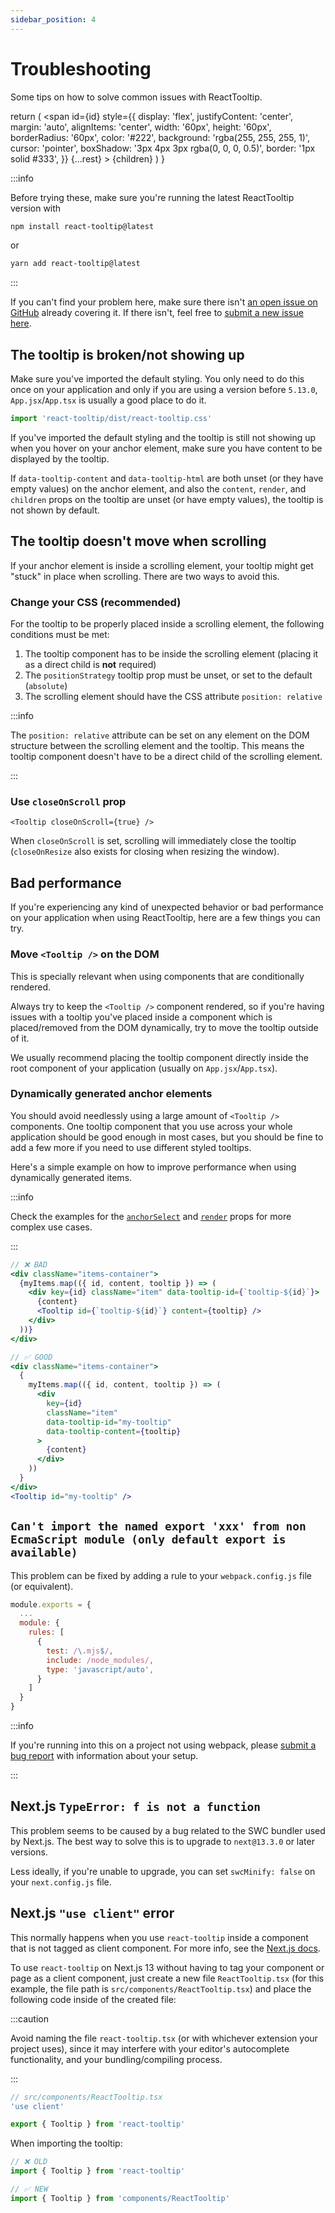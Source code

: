```yaml
---
sidebar_position: 4
---
```


# Troubleshooting

Some tips on how to solve common issues with ReactTooltip.


  return (
    <span
      id={id}
      style={{
        display: 'flex',
        justifyContent: 'center',
        margin: 'auto',
        alignItems: 'center',
        width: '60px',
        height: '60px',
        borderRadius: '60px',
        color: '#222',
        background: 'rgba(255, 255, 255, 1)',
        cursor: 'pointer',
        boxShadow: '3px 4px 3px rgba(0, 0, 0, 0.5)',
        border: '1px solid #333',
      }}
      {...rest}
    >
      {children}
    </span>
  )
}

:::info

Before trying these, make sure you're running the latest ReactTooltip version with

```sh
npm install react-tooltip@latest
```

or

```sh
yarn add react-tooltip@latest
```

:::

If you can't find your problem here, make sure there isn't [an open issue on GitHub](https://github.com/ReactTooltip/react-tooltip/issues) already covering it.
If there isn't, feel free to [submit a new issue here](https://github.com/ReactTooltip/react-tooltip/issues/new/choose).

## The tooltip is broken/not showing up

Make sure you've imported the default styling. You only need to do this once on your application and only if you are using a version before `5.13.0`, `App.jsx`/`App.tsx` is usually a good place to do it.

```jsx
import 'react-tooltip/dist/react-tooltip.css'
```

If you've imported the default styling and the tooltip is still not showing up when you hover on your anchor element, make sure you have content to be displayed by the tooltip.

If `data-tooltip-content` and `data-tooltip-html` are both unset (or they have empty values) on the anchor element, and also the `content`, `render`, and `children` props on the tooltip are unset (or have empty values), the tooltip is not shown by default.


## The tooltip doesn't move when scrolling

If your anchor element is inside a scrolling element, your tooltip might get "stuck" in place when scrolling.
There are two ways to avoid this.

### Change your CSS (recommended)

For the tooltip to be properly placed inside a scrolling element, the following conditions must be met:

1. The tooltip component has to be inside the scrolling element (placing it as a direct child is **not** required)
2. The `positionStrategy` tooltip prop must be unset, or set to the default (`absolute`)
3. The scrolling element should have the CSS attribute `position: relative`

:::info

The `position: relative` attribute can be set on any element on the DOM structure between the scrolling element and the tooltip. 
This means the tooltip component doesn't have to be a direct child of the scrolling element.

:::

### Use `closeOnScroll` prop

```tsx
<Tooltip closeOnScroll={true} />
```

When `closeOnScroll` is set, scrolling will immediately close the tooltip (`closeOnResize` also exists for closing when resizing the window).

## Bad performance

If you're experiencing any kind of unexpected behavior or bad performance on your application when using ReactTooltip, here are a few things you can try.

### Move `<Tooltip />` on the DOM

This is specially relevant when using components that are conditionally rendered.

Always try to keep the `<Tooltip />` component rendered, so if you're having issues with a tooltip you've placed inside a component which is placed/removed from the DOM dynamically, try to move the tooltip outside of it.

We usually recommend placing the tooltip component directly inside the root component of your application (usually on `App.jsx`/`App.tsx`).

### Dynamically generated anchor elements

You should avoid needlessly using a large amount of `<Tooltip />` components. One tooltip component that you use across your whole application should be good enough in most cases, but you should be fine to add a few more if you need to use different styled tooltips.

Here's a simple example on how to improve performance when using dynamically generated items.

:::info

Check the examples for the [`anchorSelect`](./examples/anchor-select) and [`render`](./examples/render) props for more complex use cases.

:::

```jsx
// ❌ BAD
<div className="items-container">
  {myItems.map(({ id, content, tooltip }) => (
    <div key={id} className="item" data-tooltip-id={`tooltip-${id}`}>
      {content}
      <Tooltip id={`tooltip-${id}`} content={tooltip} />
    </div>
  ))}
</div>
```

```jsx
// ✅ GOOD
<div className="items-container">
  {
    myItems.map(({ id, content, tooltip }) => (
      <div
        key={id}
        className="item"
        data-tooltip-id="my-tooltip"
        data-tooltip-content={tooltip}
      >
        {content}
      </div>
    ))
  }
</div>
<Tooltip id="my-tooltip" />
```

## `Can't import the named export 'xxx' from non EcmaScript module (only default export is available)`

This problem can be fixed by adding a rule to your `webpack.config.js` file (or equivalent).

```js
module.exports = {
  ...
  module: {
    rules: [
      {
        test: /\.mjs$/,
        include: /node_modules/,
        type: 'javascript/auto',
      }
    ]
  }
}
```

:::info

If you're running into this on a project not using webpack, please [submit a bug report](https://github.com/ReactTooltip/react-tooltip/issues/new/choose) with information about your setup.

:::

## Next.js `TypeError: f is not a function`

This problem seems to be caused by a bug related to the SWC bundler used by Next.js.
The best way to solve this is to upgrade to `next@13.3.0` or later versions.

Less ideally, if you're unable to upgrade, you can set `swcMinify: false` on your `next.config.js` file.

## Next.js `"use client"` error

This normally happens when you use `react-tooltip` inside a component that is not tagged as client component. For more info, see the [Next.js docs](https://nextjs.org/docs/getting-started/react-essentials#client-components).

To use `react-tooltip` on Next.js 13 without having to tag your component or page as a client component, just create a new file `ReactTooltip.tsx` (for this example, the file path is `src/components/ReactTooltip.tsx`) and place the following code inside of the created file:

:::caution

Avoid naming the file `react-tooltip.tsx` (or with whichever extension your project uses), since it may interfere with your editor's autocomplete functionality, and your bundling/compiling process.

:::

```jsx
// src/components/ReactTooltip.tsx
'use client'

export { Tooltip } from 'react-tooltip'
```

When importing the tooltip:

```jsx
// ❌ OLD
import { Tooltip } from 'react-tooltip'
```

```jsx
// ✅ NEW
import { Tooltip } from 'components/ReactTooltip'
```
